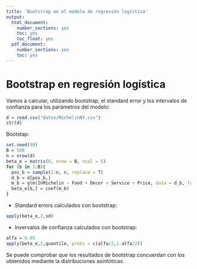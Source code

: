 ```yaml
---
title: 'Bootstrap en el modelo de regresión logística'
output:
  html_document:
    number_sections: yes
    toc: yes
    toc_float: yes
  pdf_document:
    number_sections: yes
    toc: yes
---
```


# Bootstrap en regresión logística

Vamos a calcular, utilizando bootstrap, el standard error y los intervalos de confianza para los parámetros del modelo:

```r
d = read.csv("datos/MichelinNY.csv")
str(d)
```

Bootstap:

```r
set.seed(99)
B = 500
n = nrow(d)
beta_e = matrix(0, nrow = B, ncol = 5)
for (b in 1:B){
  pos_b = sample(1:n, n, replace = T)
  d_b = d[pos_b,]
  m_b = glm(InMichelin ~ Food + Decor + Service + Price, data = d_b, family = binomial)
  beta_e[b,] = coef(m_b)
}
```

- Standard errors calculados con bootstrap:

```r
apply(beta_e,2,sd)
```

- Invervalos de confianza calculados con bootstrap:

```r
alfa = 0.05
apply(beta_e,2,quantile, probs = c(alfa/2,1-alfa/2))
```

Se puede comprobar que los resultados de bootstrap concuerdan con los obtenidos mediante la distribuciones asintóticas.
